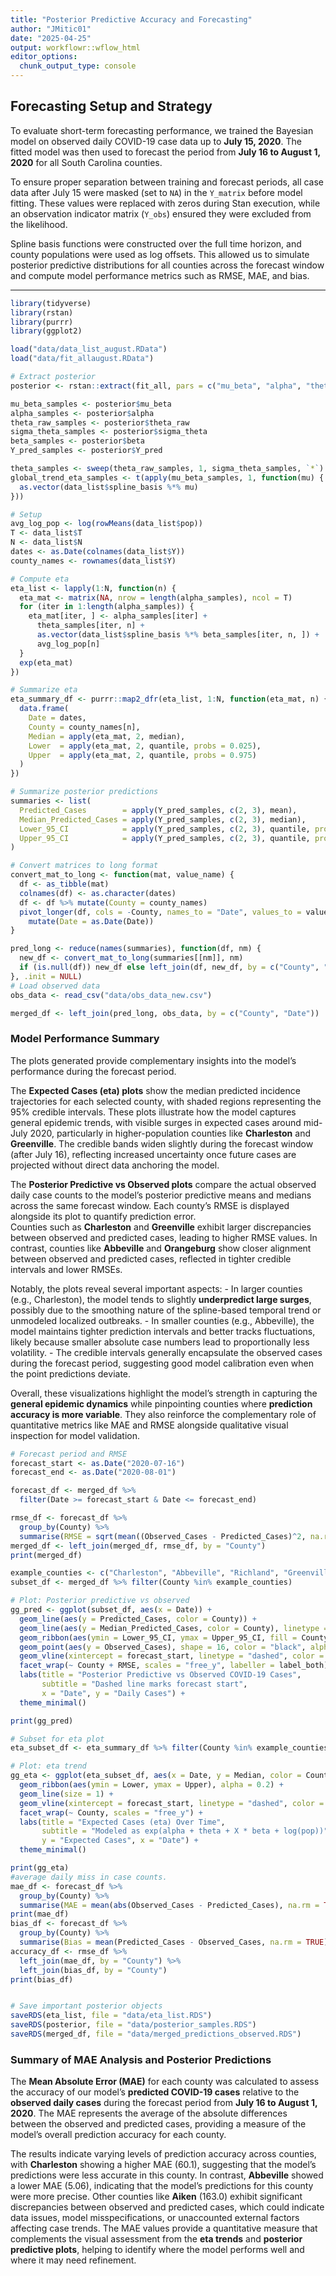 ```yaml
---
title: "Posterior Predictive Accuracy and Forecasting"
author: "JMitic01"
date: "2025-04-25"
output: workflowr::wflow_html
editor_options:
  chunk_output_type: console
---
```


## Forecasting Setup and Strategy

To evaluate short-term forecasting performance, we trained the Bayesian model on observed daily COVID-19 case data up to **July 15, 2020**. The fitted model was then used to forecast the period from **July 16 to August 1, 2020** for all South Carolina counties.

To ensure proper separation between training and forecast periods, all case data after July 15 were masked (set to `NA`) in the `Y_matrix` before model fitting. These values were replaced with zeros during Stan execution, while an observation indicator matrix (`Y_obs`) ensured they were excluded from the likelihood.

Spline basis functions were constructed over the full time horizon, and county populations were used as log offsets. This allowed us to simulate posterior predictive distributions for all counties across the forecast window and compute model performance metrics such as RMSE, MAE, and bias.

---

```r
library(tidyverse)
library(rstan)
library(purrr)
library(ggplot2)

load("data/data_list_august.RData")
load("data/fit_allaugust.RData")

# Extract posterior
posterior <- rstan::extract(fit_all, pars = c("mu_beta", "alpha", "theta_raw", "sigma_theta", "Y_pred", "beta"))

mu_beta_samples <- posterior$mu_beta
alpha_samples <- posterior$alpha
theta_raw_samples <- posterior$theta_raw
sigma_theta_samples <- posterior$sigma_theta
beta_samples <- posterior$beta
Y_pred_samples <- posterior$Y_pred

theta_samples <- sweep(theta_raw_samples, 1, sigma_theta_samples, `*`)
global_trend_eta_samples <- t(apply(mu_beta_samples, 1, function(mu) {
  as.vector(data_list$spline_basis %*% mu)
}))

# Setup
avg_log_pop <- log(rowMeans(data_list$pop))
T <- data_list$T
N <- data_list$N
dates <- as.Date(colnames(data_list$Y))
county_names <- rownames(data_list$Y)

# Compute eta
eta_list <- lapply(1:N, function(n) {
  eta_mat <- matrix(NA, nrow = length(alpha_samples), ncol = T)
  for (iter in 1:length(alpha_samples)) {
    eta_mat[iter, ] <- alpha_samples[iter] +
      theta_samples[iter, n] +
      as.vector(data_list$spline_basis %*% beta_samples[iter, n, ]) +
      avg_log_pop[n]
  }
  exp(eta_mat)
})

# Summarize eta
eta_summary_df <- purrr::map2_dfr(eta_list, 1:N, function(eta_mat, n) {
  data.frame(
    Date = dates,
    County = county_names[n],
    Median = apply(eta_mat, 2, median),
    Lower  = apply(eta_mat, 2, quantile, probs = 0.025),
    Upper  = apply(eta_mat, 2, quantile, probs = 0.975)
  )
})

# Summarize posterior predictions
summaries <- list(
  Predicted_Cases        = apply(Y_pred_samples, c(2, 3), mean),
  Median_Predicted_Cases = apply(Y_pred_samples, c(2, 3), median),
  Lower_95_CI            = apply(Y_pred_samples, c(2, 3), quantile, probs = 0.025),
  Upper_95_CI            = apply(Y_pred_samples, c(2, 3), quantile, probs = 0.975)
)

# Convert matrices to long format
convert_mat_to_long <- function(mat, value_name) {
  df <- as_tibble(mat)
  colnames(df) <- as.character(dates)
  df <- df %>% mutate(County = county_names)
  pivot_longer(df, cols = -County, names_to = "Date", values_to = value_name) %>%
    mutate(Date = as.Date(Date))
}

pred_long <- reduce(names(summaries), function(df, nm) {
  new_df <- convert_mat_to_long(summaries[[nm]], nm)
  if (is.null(df)) new_df else left_join(df, new_df, by = c("County", "Date"))
}, .init = NULL)
# Load observed data
obs_data <- read_csv("data/obs_data_new.csv")

merged_df <- left_join(pred_long, obs_data, by = c("County", "Date"))
```
### Model Performance Summary

The plots generated provide complementary insights into the model's performance during the forecast period.

The **Expected Cases (eta) plots** show the median predicted incidence trajectories for each selected county, with shaded regions representing the 95% credible intervals. These plots illustrate how the model captures general epidemic trends, with visible surges in expected cases around mid-July 2020, particularly in higher-population counties like **Charleston** and **Greenville**. The credible bands widen slightly during the forecast window (after July 16), reflecting increased uncertainty once future cases are projected without direct data anchoring the model.

The **Posterior Predictive vs Observed plots** compare the actual observed daily case counts to the model’s posterior predictive means and medians across the same forecast window. Each county’s RMSE is displayed alongside its plot to quantify prediction error.  
Counties such as **Charleston** and **Greenville** exhibit larger discrepancies between observed and predicted cases, leading to higher RMSE values. In contrast, counties like **Abbeville** and **Orangeburg** show closer alignment between observed and predicted cases, reflected in tighter credible intervals and lower RMSEs.

Notably, the plots reveal several important aspects:
- In larger counties (e.g., Charleston), the model tends to slightly **underpredict large surges**, possibly due to the smoothing nature of the spline-based temporal trend or unmodeled localized outbreaks.
- In smaller counties (e.g., Abbeville), the model maintains tighter prediction intervals and better tracks fluctuations, likely because smaller absolute case numbers lead to proportionally less volatility.
- The credible intervals generally encapsulate the observed cases during the forecast period, suggesting good model calibration even when the point predictions deviate.

Overall, these visualizations highlight the model’s strength in capturing the **general epidemic dynamics** while pinpointing counties where **prediction accuracy is more variable**. They also reinforce the complementary role of quantitative metrics like MAE and RMSE alongside qualitative visual inspection for model validation.


```r
# Forecast period and RMSE
forecast_start <- as.Date("2020-07-16")
forecast_end <- as.Date("2020-08-01")

forecast_df <- merged_df %>%
  filter(Date >= forecast_start & Date <= forecast_end)

rmse_df <- forecast_df %>%
  group_by(County) %>%
  summarise(RMSE = sqrt(mean((Observed_Cases - Predicted_Cases)^2, na.rm = TRUE)))
merged_df <- left_join(merged_df, rmse_df, by = "County")
print(merged_df)

example_counties <- c("Charleston", "Abbeville", "Richland", "Greenville", "Horry", "Orangeburg")
subset_df <- merged_df %>% filter(County %in% example_counties)

# Plot: Posterior predictive vs observed
gg_pred <- ggplot(subset_df, aes(x = Date)) +
  geom_line(aes(y = Predicted_Cases, color = County)) +
  geom_line(aes(y = Median_Predicted_Cases, color = County), linetype = "dashed") +
  geom_ribbon(aes(ymin = Lower_95_CI, ymax = Upper_95_CI, fill = County), alpha = 0.2) +
  geom_point(aes(y = Observed_Cases), shape = 16, color = "black", alpha = 0.7) +
  geom_vline(xintercept = forecast_start, linetype = "dashed", color = "black") +
  facet_wrap(~ County + RMSE, scales = "free_y", labeller = label_both) +
  labs(title = "Posterior Predictive vs Observed COVID-19 Cases",
       subtitle = "Dashed line marks forecast start",
       x = "Date", y = "Daily Cases") +
  theme_minimal()

print(gg_pred)

# Subset for eta plot
eta_subset_df <- eta_summary_df %>% filter(County %in% example_counties)

# Plot: eta trend
gg_eta <- ggplot(eta_subset_df, aes(x = Date, y = Median, color = County, fill = County)) +
  geom_ribbon(aes(ymin = Lower, ymax = Upper), alpha = 0.2) +
  geom_line(size = 1) +
  geom_vline(xintercept = forecast_start, linetype = "dashed", color = "black") +
  facet_wrap(~ County, scales = "free_y") +
  labs(title = "Expected Cases (eta) Over Time",
       subtitle = "Modeled as exp(alpha + theta + X * beta + log(pop))",
       y = "Expected Cases", x = "Date") +
  theme_minimal()

print(gg_eta)
#average daily miss in case counts.
mae_df <- forecast_df %>%
  group_by(County) %>%
  summarise(MAE = mean(abs(Observed_Cases - Predicted_Cases), na.rm = TRUE))
print(mae_df)
bias_df <- forecast_df %>%
  group_by(County) %>%
  summarise(Bias = mean(Predicted_Cases - Observed_Cases, na.rm = TRUE))
accuracy_df <- rmse_df %>%
  left_join(mae_df, by = "County") %>%
  left_join(bias_df, by = "County")
print(bias_df)


# Save important posterior objects
saveRDS(eta_list, file = "data/eta_list.RDS")
saveRDS(posterior, file = "data/posterior_samples.RDS")
saveRDS(merged_df, file = "data/merged_predictions_observed.RDS")

```


### Summary of MAE Analysis and Posterior Predictions

The **Mean Absolute Error (MAE)** for each county was calculated to assess the accuracy of our model's **predicted COVID-19 cases** relative to the **observed daily cases** during the forecast period from **July 16 to August 1, 2020**. The MAE represents the average of the absolute differences between the observed and predicted cases, providing a measure of the model's overall prediction accuracy for each county.

The results indicate varying levels of prediction accuracy across counties, with **Charleston** showing a higher MAE (60.1), suggesting that the model's predictions were less accurate in this county. In contrast, **Abbeville** showed a lower MAE (5.06), indicating that the model's predictions for this county were more precise. Other counties like **Aiken** (163.0) exhibit significant discrepancies between observed and predicted cases, which could indicate data issues, model misspecifications, or unaccounted external factors affecting case trends.
The MAE values provide a quantitative measure that complements the visual assessment from the **eta trends** and **posterior predictive plots**, helping to identify where the model performs well and where it may need refinement.

